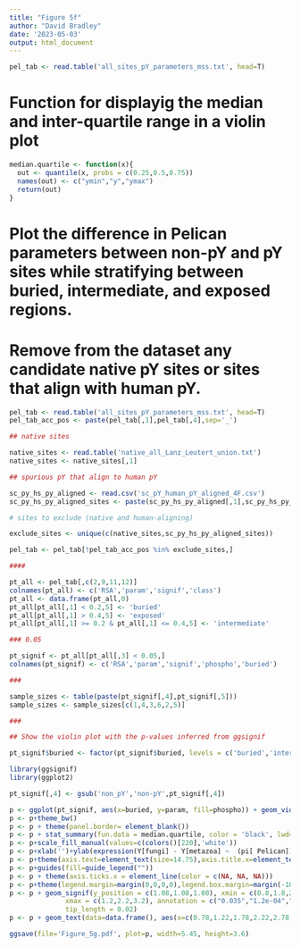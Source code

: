 ```yaml
---
title: "Figure 5f"
author: "David Bradley"
date: '2023-05-03'
output: html_document
---
```


```r

pel_tab <- read.table('all_sites_pY_parameters_mss.txt', head=T)

```

# Function for displayig the median and inter-quartile range in a violin plot

```r

median.quartile <- function(x){
  out <- quantile(x, probs = c(0.25,0.5,0.75))
  names(out) <- c("ymin","y","ymax")
  return(out) 
}

```

# Plot the difference in Pelican parameters between non-pY and pY sites while stratifying between buried, intermediate, and exposed regions.
# Remove from the dataset any candidate native pY sites or sites that align with human pY.

```r

pel_tab <- read.table('all_sites_pY_parameters_mss.txt', head=T)
pel_tab_acc_pos <- paste(pel_tab[,1],pel_tab[,4],sep='_')

## native sites

native_sites <- read.table('native_all_Lanz_Leutert_union.txt')
native_sites <- native_sites[,1]

## spurious pY that align to human pY

sc_py_hs_py_aligned <- read.csv('sc_pY_human_pY_aligned_4F.csv')
sc_py_hs_py_aligned_sites <- paste(sc_py_hs_py_aligned[,1],sc_py_hs_py_aligned[,3],sep='_')

# sites to exclude (native and human-aligning)

exclude_sites <- unique(c(native_sites,sc_py_hs_py_aligned_sites))

pel_tab <- pel_tab[!pel_tab_acc_pos %in% exclude_sites,]

####

pt_all <- pel_tab[,c(2,9,11,12)]
colnames(pt_all) <- c('RSA','param','signif','class')
pt_all <- data.frame(pt_all,0)
pt_all[pt_all[,1] < 0.2,5] <- 'buried'
pt_all[pt_all[,1] > 0.4,5] <- 'exposed'
pt_all[pt_all[,1] >= 0.2 & pt_all[,1] <= 0.4,5] <- 'intermediate'

### 0.05

pt_signif <- pt_all[pt_all[,3] < 0.05,]
colnames(pt_signif) <- c('RSA','param','signif','phospho','buried')

###

sample_sizes <- table(paste(pt_signif[,4],pt_signif[,5]))
sample_sizes <- sample_sizes[c(1,4,3,6,2,5)]

###

## Show the violin plot with the p-values inferred from ggsignif

pt_signif$buried <- factor(pt_signif$buried, levels = c('buried','intermediate','exposed'))

library(ggsignif)
library(ggplot2)

pt_signif[,4] <- gsub('non_pY','non-pY',pt_signif[,4])

p <- ggplot(pt_signif, aes(x=buried, y=param, fill=phospho)) + geom_violin(color='black', lwd=1.03, width=0.85, position = position_dodge(width = 0.815))
p <- p+theme_bw()
p <- p + theme(panel.border= element_blank())
p <- p + stat_summary(fun.data = median.quartile, color = 'black', lwd=0.90, position = position_dodge(width = 0.80))
p <- p+scale_fill_manual(values=c(colors()[220],'white'))
p <- p+xlab('')+ylab(expression(Y[fungi] - Y[metazoa] ~  (pi[ Pelican])))
p <- p+theme(axis.text=element_text(size=14.75),axis.title.x=element_text(size=11.5,face="plain"),axis.title.y=element_text(size=19,face="plain"),plot.title=element_text(size=12,face='bold'))
p <- p+guides(fill=guide_legend(""))
p <- p + theme(axis.ticks.x = element_line(color = c(NA, NA, NA)))
p <- p+theme(legend.margin=margin(0,0,0,0),legend.box.margin=margin(-10,-2,-10,-10))
p <- p + geom_signif(y_position = c(1.08,1.08,1.08), xmin = c(0.8,1.8,2.8), 
              xmax = c(1.2,2.2,3.2), annotation = c("0.035","1.2e-04","0.077"),
              tip_length = 0.02)
p <- p + geom_text(data=data.frame(), aes(x=c(0.78,1.22,1.78,2.22,2.78,3.22), y=rep(1.31,6), label=sample_sizes), size=4, inherit.aes = F)

ggsave(file='Figure_5g.pdf', plot=p, width=5.45, height=3.6)

```


